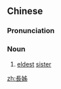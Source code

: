 {{also|长姊}}
==Chinese==
{{zh-forms|s=长姊}}

===Pronunciation===
{{zh-pron
|m=zhǎngzǐ
|c=zoeng2 zi2
|cat=n
}}

===Noun===
{{zh-noun}}

# [[eldest]] [[sister]]

[[zh:長姊]]